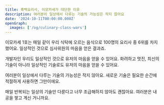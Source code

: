 ```yaml
---
title: 흑백요리사, 이모카세가 대단한 이유
description: 여러분이 일상에서 다루는 기술의 가능성은 작지 않아요
date: '2024-10-11T00:00:00.000Z'
openGraph:
  images: ['/og/culinary-class-wars']
---
```


이모카세 1호는 매일 같이 우리 식탁에 오르는 음식으로 100명의 요리사 중 6위를 차지했어요. 일상적인 것으로 심사위원의 마음을 얻은 결과죠.

개발자인 우리도 일상적인 것으로 유저의 마음을 얻을 수 있어요. 화려하고 멋진, 최신의 기술이 아니라 일상적인 기술로도 유저의 마음을 얻을 수 있어요.

여러분이 일상에서 다루는 기술의 가능성은 작지 않아요. 새로운 기술은 필요한 순간에 적절하게 사용하면 그만이에요.

매일 반복되는 일상의 기술만 다룬다고 너무 조급해하지 않아도 괜찮아요. 여러분은 내공을 쌓고 계신 거니까요.
